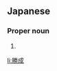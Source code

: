 ==Japanese==
{{ja-kanjitab|かつ|なり}}

===Proper noun===
{{ja-pos|proper|かつなり}}

# {{given name|male|lang=ja|sort=かつなり}}

[[li:勝成]]